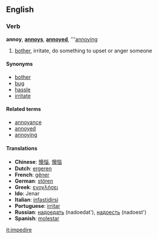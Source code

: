 ==English==
===Verb===
'''annoy''', '''[[annoys]]''', '''[[annoyed]]''', '''[[annoying]]

# [[bother]], irritate, do something to upset or anger someone

====Synonyms====
*[[bother]]
*[[bug]]
*[[hassle]]
*[[irritate]]

====Related terms====
*[[annoyance]]
*[[annoyed]]
*[[annoying]]

====Translations====
*'''Chinese''': [[懊惱]], [[懊恼]]
*'''Dutch''': [[ergeren]]
*'''French''': [[gêner]]
*'''German''': [[stören]]
*'''Greek''': [[ενοχλήσει]]
*'''Ido''': Jenar
*'''Italian''': [[infastidirsi]]
*'''Portuguese''': [[irritar]]
*'''Russian''': [[надоедать]] (nadoedat'), [[надоесть]] (nadoest')
*'''Spanish''': [[molestar]]

[[it:impedire]]